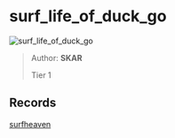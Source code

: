 
# surf_life_of_duck_go

![surf_life_of_duck_go](https://raw.githubusercontent.com/Sayt123/SurfMapPics/Maps-and-bonuses/csgo/surf_life_of_duck_go.jpg)

> Author: **SKAR**
>
> Tier 1

## Records

[surfheaven](https://surfheaven.eu/map/surf_life_of_duck_go)
